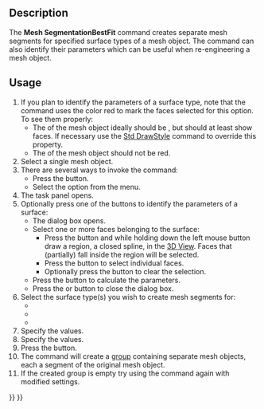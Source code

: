 <languages/>

{{Docnav
|[[Mesh_Segmentation|Segmentation]]
|[[Mesh_Smoothing|Smoothing]]
|[[Mesh_Workbench|Mesh]]
|IconL=Mesh_Segmentation.svg
|IconR=Mesh_Smoothing.svg
|IconC=Workbench_Mesh.svg
}}

{{GuiCommand
|Name=Mesh SegmentationBestFit
|MenuLocation=Meshes → Segmentation From Best-Fit Surfaces
|Workbenches=[[Mesh_Workbench|Mesh]]
|SeeAlso=[[Mesh_Segmentation|Mesh Segmentation]]
}}

==Description==

The '''Mesh SegmentationBestFit''' command creates separate mesh segments for specified surface types of a mesh object. The command can also identify their parameters which can be useful when re-engineering a mesh object.

==Usage==

# If you plan to identify the parameters of a surface type, note that the command uses the color red to mark the faces selected for this option. To see them properly:
#* The {{PropertyView|Display Mode}} of the mesh object ideally should be {{Value|Flat Lines}}, but should at least show faces. If necessary use the [[Std_DrawStyle|Std DrawStyle]] command to override this property.
#* The {{PropertyView|Shape Color}} of the mesh object should not be red.
# Select a single mesh object.
# There are several ways to invoke the command:
#* Press the {{Button|[[Image:Mesh_SegmentationBestFit.svg|16px]] [[Mesh_SegmentationBestFit|Segmentation From Best-Fit Surfaces]]}} button.
#* Select the {{MenuCommand|Meshes → [[Image:Mesh_SegmentationBestFit.svg|16px]] Segmentation From Best-Fit Surfaces}} option from the menu.
# The {{MenuCommand|Mesh Segmentation}} task panel opens.
# Optionally press one of the {{Button|Parameters}} buttons to identify the parameters of a surface:
#* The {{MenuCommand|Surface Fit}} dialog box opens.
#* Select one or more faces belonging to the surface:
#** Press the {{Button|Region}} button and while holding down the left mouse button draw a region, a closed spline, in the [[3D_View|3D View]]. Faces that (partially) fall inside the region will be selected.
#** Press the {{Button|Triangle}} button to select individual faces.
#** Optionally press the {{Button|Clear}} button to clear the selection.
#* Press the {{Button|Compute}} button to calculate the parameters.
#* Press the {{Button|OK}} or {{Button|Cancel}} button to close the dialog box.
# Select the surface type(s) you wish to create mesh segments for:
#* {{MenuCommand|Plane}}
#* {{MenuCommand|Cylinder}}
#* {{MenuCommand|Sphere}}
# Specify the {{MenuCommand|Tolerance}} values.
# Specify the {{MenuCommand|Minimum number of faces}} values.
# Press the {{Button|OK}} button.
# The command will create a [[Std_Group|group]] containing separate mesh objects, each a segment of the original mesh object.
# If the created group is empty try using the command again with modified settings.


{{Docnav
|[[Mesh_Segmentation|Segmentation]]
|[[Mesh_Smoothing|Smoothing]]
|[[Mesh_Workbench|Mesh]]
|IconL=Mesh_Segmentation.svg
|IconR=Mesh_Smoothing.svg
|IconC=Workbench_Mesh.svg
}}

{{Mesh Tools navi{{#translation:}}}}
{{Userdocnavi{{#translation:}}}}
{{clear}}